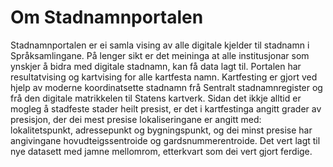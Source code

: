 
# Om Stadnamnportalen

Stadnamnportalen er ei samla vising av alle digitale kjelder til stadnamn i Språksamlingane. På lenger sikt er det meininga at alle institusjonar som ynskjer å bidra med digitale stadnamn, kan få data lagt til.
Portalen har resultatvising og kartvising for alle kartfesta namn. Kartfesting er gjort ved hjelp av moderne koordinatsette stadnamn frå Sentralt stadnamnregister og frå den digitale matrikkelen til Statens kartverk. Sidan det ikkje alltid er mogleg å stadfeste stader heilt presist, er det i kartfestinga angitt grader av presisjon, der dei mest presise lokaliseringane er angitt med: lokalitetspunkt, adressepunkt og bygningspunkt, og dei minst presise har angivingane hovudteigssentroide og gardsnummerentroide.
Det vert lagt til nye datasett med jamne mellomrom, etterkvart som dei vert gjort ferdige.
